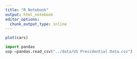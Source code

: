 ```yaml
---
title: "R Notebook"
output: html_notebook
editor_options: 
  chunk_output_type: inline
---
```



```r
plot(cars)
```

```python
import pandas
usp =pandas.read_csv("../data/US Presidential Data.csv")
```

